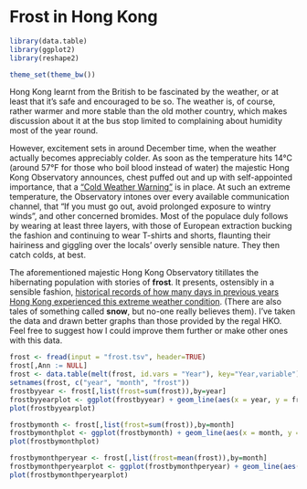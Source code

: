 Frost in Hong Kong
========================================================

```r
library(data.table)
library(ggplot2)
library(reshape2)

theme_set(theme_bw())
```

Hong Kong learnt from the British to be fascinated by the weather, or at least that it's safe and encouraged to be so. The weather is, of course, rather warmer and more stable than the old mother country, which makes discussion about it at the bus stop limited to complaining about humidity most of the year round.

However, excitement sets in around December time, when the weather actually becomes appreciably colder. As soon as the temperature hits 14°C (around 57°F for those who boil blood instead of water) the majestic Hong Kong Observatory announces, chest puffed out and up with self-appointed importance, that a ["Cold Weather Warning"](http://www.hko.gov.hk/wservice/warning/coldhot.htm) is in place. At such an extreme temperature, the Observatory intones over every available communication channel, that "If you must go out, avoid prolonged exposure to wintry winds", and other concerned bromides. Most of the populace duly follows by wearing at least three layers, with those of European extraction bucking the fashion and continuing to wear T-shirts and shorts, flaunting their hairiness and giggling over the locals' overly sensible nature. They then catch colds, at best.

The aforementioned majestic Hong Kong Observatory titillates the hibernating population with stories of **frost**. It presents, ostensibly in a sensible fashion, [historical records of how many days in previous years Hong Kong experienced this extreme weather condition](http://www.hko.gov.hk/cis/statistic/frost_statistic_e.htm). (There are also tales of something called **snow**, but no-one really believes them). I've taken the data and drawn better graphs than those provided by the regal HKO. Feel free to suggest how I could improve them further or make other ones with this data.


```r
frost <- fread(input = "frost.tsv", header=TRUE) 
frost[,Ann := NULL]
frost <- data.table(melt(frost, id.vars = "Year"), key="Year,variable")
setnames(frost, c("year", "month", "frost"))
frostbyyear <- frost[,list(frost=sum(frost)),by=year]
frostbyyearplot <- ggplot(frostbyyear) + geom_line(aes(x = year, y = frost), size = 2) + labs(x = "Year", y = "Days with reported frost", title = "Days of reported frost in Hong Kong by year")
plot(frostbyyearplot)
```

```r
frostbymonth <- frost[,list(frost=sum(frost)),by=month]
frostbymonthplot <- ggplot(frostbymonth) + geom_line(aes(x = month, y = frost, group = 1)) + theme_bw() + labs(x = "Month", y = "Days with reported frost", title = "Days of reported frost in Hong Kong by month")
plot(frostbymonthplot)
```

```r
frostbymonthperyear <- frost[,list(frost=mean(frost)),by=month]
frostbymonthperyearplot <- ggplot(frostbymonthperyear) + geom_line(aes(x = month, y = frost, group = 1)) + theme_bw() + labs(x = "Month", y = "Mean with reported frost", title = "Mean days of reported frost in Hong Kong by month") 
plot(frostbymonthperyearplot)
```

